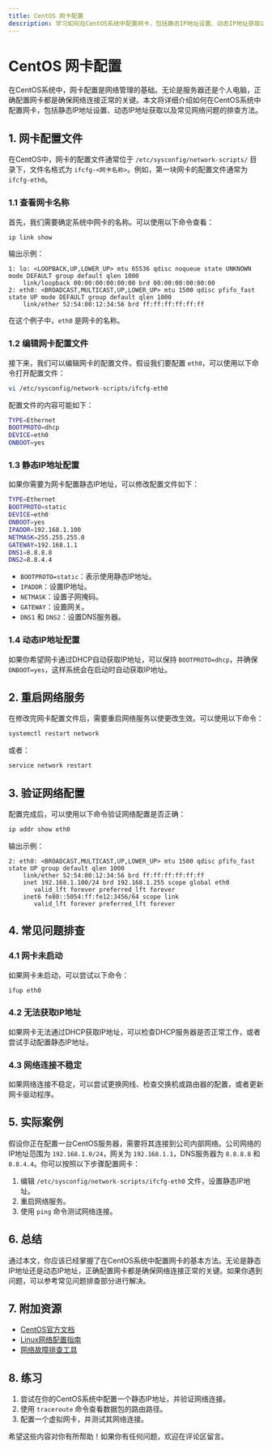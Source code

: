 ```yaml
---
title: CentOS 网卡配置
description: 学习如何在CentOS系统中配置网卡，包括静态IP地址设置、动态IP地址获取以及常见网络问题的排查方法。
---
```


# CentOS 网卡配置

在CentOS系统中，网卡配置是网络管理的基础。无论是服务器还是个人电脑，正确配置网卡都是确保网络连接正常的关键。本文将详细介绍如何在CentOS系统中配置网卡，包括静态IP地址设置、动态IP地址获取以及常见网络问题的排查方法。

## 1. 网卡配置文件

在CentOS中，网卡的配置文件通常位于 `/etc/sysconfig/network-scripts/` 目录下，文件名格式为 `ifcfg-<网卡名称>`。例如，第一块网卡的配置文件通常为 `ifcfg-eth0`。

### 1.1 查看网卡名称

首先，我们需要确定系统中网卡的名称。可以使用以下命令查看：

```bash
ip link show
```

输出示例：

```
1: lo: <LOOPBACK,UP,LOWER_UP> mtu 65536 qdisc noqueue state UNKNOWN mode DEFAULT group default qlen 1000
    link/loopback 00:00:00:00:00:00 brd 00:00:00:00:00:00
2: eth0: <BROADCAST,MULTICAST,UP,LOWER_UP> mtu 1500 qdisc pfifo_fast state UP mode DEFAULT group default qlen 1000
    link/ether 52:54:00:12:34:56 brd ff:ff:ff:ff:ff:ff
```

在这个例子中，`eth0` 是网卡的名称。

### 1.2 编辑网卡配置文件

接下来，我们可以编辑网卡的配置文件。假设我们要配置 `eth0`，可以使用以下命令打开配置文件：

```bash
vi /etc/sysconfig/network-scripts/ifcfg-eth0
```

配置文件的内容可能如下：

```bash
TYPE=Ethernet
BOOTPROTO=dhcp
DEVICE=eth0
ONBOOT=yes
```

### 1.3 静态IP地址配置

如果你需要为网卡配置静态IP地址，可以修改配置文件如下：

```bash
TYPE=Ethernet
BOOTPROTO=static
DEVICE=eth0
ONBOOT=yes
IPADDR=192.168.1.100
NETMASK=255.255.255.0
GATEWAY=192.168.1.1
DNS1=8.8.8.8
DNS2=8.8.4.4
```

- `BOOTPROTO=static`：表示使用静态IP地址。
- `IPADDR`：设置IP地址。
- `NETMASK`：设置子网掩码。
- `GATEWAY`：设置网关。
- `DNS1` 和 `DNS2`：设置DNS服务器。

### 1.4 动态IP地址配置

如果你希望网卡通过DHCP自动获取IP地址，可以保持 `BOOTPROTO=dhcp`，并确保 `ONBOOT=yes`，这样系统会在启动时自动获取IP地址。

## 2. 重启网络服务

在修改完网卡配置文件后，需要重启网络服务以使更改生效。可以使用以下命令：

```bash
systemctl restart network
```

或者：

```bash
service network restart
```

## 3. 验证网络配置

配置完成后，可以使用以下命令验证网络配置是否正确：

```bash
ip addr show eth0
```

输出示例：

```
2: eth0: <BROADCAST,MULTICAST,UP,LOWER_UP> mtu 1500 qdisc pfifo_fast state UP group default qlen 1000
    link/ether 52:54:00:12:34:56 brd ff:ff:ff:ff:ff:ff
    inet 192.168.1.100/24 brd 192.168.1.255 scope global eth0
       valid_lft forever preferred_lft forever
    inet6 fe80::5054:ff:fe12:3456/64 scope link 
       valid_lft forever preferred_lft forever
```

## 4. 常见问题排查

### 4.1 网卡未启动

如果网卡未启动，可以尝试以下命令：

```bash
ifup eth0
```

### 4.2 无法获取IP地址

如果网卡无法通过DHCP获取IP地址，可以检查DHCP服务器是否正常工作，或者尝试手动配置静态IP地址。

### 4.3 网络连接不稳定

如果网络连接不稳定，可以尝试更换网线、检查交换机或路由器的配置，或者更新网卡驱动程序。

## 5. 实际案例

假设你正在配置一台CentOS服务器，需要将其连接到公司内部网络。公司网络的IP地址范围为 `192.168.1.0/24`，网关为 `192.168.1.1`，DNS服务器为 `8.8.8.8` 和 `8.8.4.4`。你可以按照以下步骤配置网卡：

1. 编辑 `/etc/sysconfig/network-scripts/ifcfg-eth0` 文件，设置静态IP地址。
2. 重启网络服务。
3. 使用 `ping` 命令测试网络连接。

## 6. 总结

通过本文，你应该已经掌握了在CentOS系统中配置网卡的基本方法。无论是静态IP地址还是动态IP地址，正确配置网卡都是确保网络连接正常的关键。如果你遇到问题，可以参考常见问题排查部分进行解决。

## 7. 附加资源

- [CentOS官方文档](https://www.centos.org/docs/)
- [Linux网络配置指南](https://www.linux.com/training-tutorials/linux-networking-commands-cheat-sheet/)
- [网络故障排查工具](https://www.tecmint.com/linux-network-configuration-and-troubleshooting-commands/)

## 8. 练习

1. 尝试在你的CentOS系统中配置一个静态IP地址，并验证网络连接。
2. 使用 `traceroute` 命令查看数据包的路由路径。
3. 配置一个虚拟网卡，并测试其网络连接。

希望这些内容对你有所帮助！如果你有任何问题，欢迎在评论区留言。